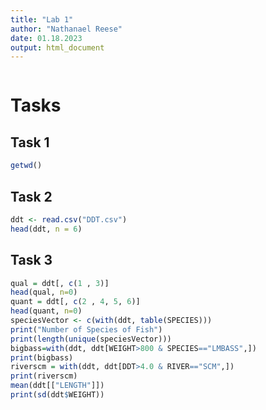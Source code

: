 ```yaml
---
title: "Lab 1"
author: "Nathanael Reese"
date: 01.18.2023
output: html_document
---
```


```r
```

# Tasks

## Task 1

``` r
getwd()
```

## Task 2

``` r
ddt <- read.csv("DDT.csv")
head(ddt, n = 6) 
```

## Task 3

 ``` r
qual = ddt[, c(1 , 3)]
head(qual, n=0)
quant = ddt[, c(2 , 4, 5, 6)]
head(quant, n=0)
speciesVector <- c(with(ddt, table(SPECIES)))
print("Number of Species of Fish")
print(length(unique(speciesVector)))
bigbass=with(ddt, ddt[WEIGHT>800 & SPECIES=="LMBASS",])
print(bigbass)
riverscm = with(ddt, ddt[DDT>4.0 & RIVER=="SCM",])
print(riverscm)
mean(ddt[["LENGTH"]])
print(sd(ddt$WEIGHT))

 ```

